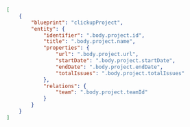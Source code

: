 ```json showLineNumbers
[
    {
        "blueprint": "clickupProject",
        "entity": {
            "identifier": ".body.project.id",
            "title": ".body.project.name",
            "properties": {
                "url": ".body.project.url",
                "startDate": ".body.project.startDate",
                "endDate": ".body.project.endDate",
                "totalIssues": ".body.project.totalIssues"
            },
            "relations": {
                "team": ".body.project.teamId"
            }
        }
    }
]
```
